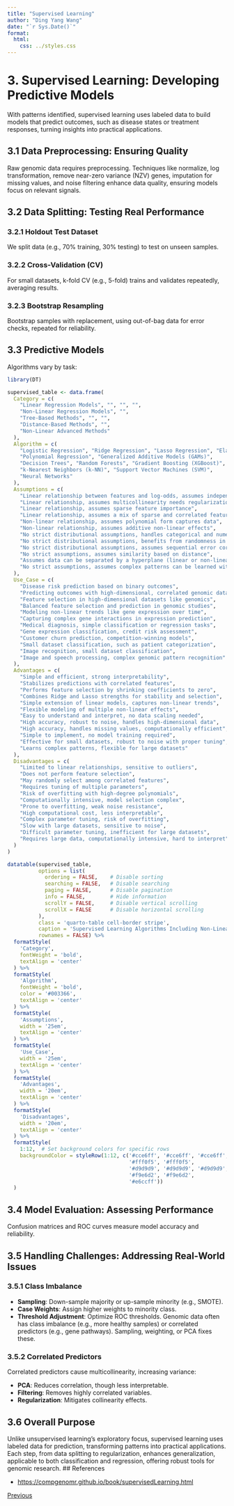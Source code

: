 ```yaml
---
title: "Supervised Learning"
author: "Ding Yang Wang"
date: "`r Sys.Date()`"
format:
  html:
    css: ../styles.css
---
```


# 3. Supervised Learning: Developing Predictive Models

With patterns identified, supervised learning uses labeled data to build models that predict outcomes, such as disease states or treatment responses, turning insights into practical applications.

## 3.1 Data Preprocessing: Ensuring Quality

Raw genomic data requires preprocessing. Techniques like normalize, log transformation, remove near-zero variance (NZV) genes, imputation for missing values, and noise filtering enhance data quality, ensuring models focus on relevant signals.

## 3.2 Data Splitting: Testing Real Performance

### 3.2.1 Holdout Test Dataset

We split data (e.g., 70% training, 30% testing) to test on unseen samples.

### 3.2.2 Cross-Validation (CV)

For small datasets, k-fold CV (e.g., 5-fold) trains and validates repeatedly, averaging results.

### 3.2.3 Bootstrap Resampling

Bootstrap samples with replacement, using out-of-bag data for error checks, repeated for reliability.

## 3.3 Predictive Models

Algorithms vary by task:

```r
library(DT)

supervised_table <- data.frame(
  Category = c(
    "Linear Regression Models", "", "", "",
    "Non-Linear Regression Models", "",
    "Tree-Based Methods", "", "",
    "Distance-Based Methods", "",
    "Non-Linear Advanced Methods"
  ),
  Algorithm = c(
    "Logistic Regression", "Ridge Regression", "Lasso Regression", "Elastic Net",
    "Polynomial Regression", "Generalized Additive Models (GAMs)",
    "Decision Trees", "Random Forests", "Gradient Boosting (XGBoost)",
    "k-Nearest Neighbors (k-NN)", "Support Vector Machines (SVM)",
    "Neural Networks"
  ),
  Assumptions = c(
    "Linear relationship between features and log-odds, assumes independence",
    "Linear relationship, assumes multicollinearity needs regularization",
    "Linear relationship, assumes sparse feature importance",
    "Linear relationship, assumes a mix of sparse and correlated features",
    "Non-linear relationship, assumes polynomial form captures data",
    "Non-linear relationship, assumes additive non-linear effects",
    "No strict distributional assumptions, handles categorical and numerical data",
    "No strict distributional assumptions, benefits from randomness in data and features",
    "No strict distributional assumptions, assumes sequential error correction",
    "No strict assumptions, assumes similarity based on distance",
    "Assumes data can be separated by a hyperplane (linear or non-linear with kernel)",
    "No strict assumptions, assumes complex patterns can be learned with sufficient data"
  ),
  Use_Case = c(
    "Disease risk prediction based on binary outcomes",
    "Predicting outcomes with high-dimensional, correlated genomic data",
    "Feature selection in high-dimensional datasets like genomics",
    "Balanced feature selection and prediction in genomic studies",
    "Modeling non-linear trends like gene expression over time",
    "Capturing complex gene interactions in expression prediction",
    "Medical diagnosis, simple classification or regression tasks",
    "Gene expression classification, credit risk assessment",
    "Customer churn prediction, competition-winning models",
    "Small dataset classification, such as patient categorization",
    "Image recognition, small dataset classification",
    "Image and speech processing, complex genomic pattern recognition"
  ),
  Advantages = c(
    "Simple and efficient, strong interpretability",
    "Stabilizes predictions with correlated features",
    "Performs feature selection by shrinking coefficients to zero",
    "Combines Ridge and Lasso strengths for stability and selection",
    "Simple extension of linear models, captures non-linear trends",
    "Flexible modeling of multiple non-linear effects",
    "Easy to understand and interpret, no data scaling needed",
    "High accuracy, robust to noise, handles high-dimensional data",
    "High accuracy, handles missing values, computationally efficient",
    "Simple to implement, no model training required",
    "Effective for small datasets, robust to noise with proper tuning",
    "Learns complex patterns, flexible for large datasets"
  ),
  Disadvantages = c(
    "Limited to linear relationships, sensitive to outliers",
    "Does not perform feature selection",
    "May randomly select among correlated features",
    "Requires tuning of multiple parameters",
    "Risk of overfitting with high-degree polynomials",
    "Computationally intensive, model selection complex",
    "Prone to overfitting, weak noise resistance",
    "High computational cost, less interpretable",
    "Complex parameter tuning, risk of overfitting",
    "Slow with large datasets, sensitive to noise",
    "Difficult parameter tuning, inefficient for large datasets",
    "Requires large data, computationally intensive, hard to interpret"
  )
)

datatable(supervised_table,
          options = list(
            ordering = FALSE,    # Disable sorting
            searching = FALSE,   # Disable searching
            paging = FALSE,      # Disable pagination
            info = FALSE,        # Hide information
            scrollY = FALSE,     # Disable vertical scrolling
            scrollX = FALSE      # Disable horizontal scrolling
          ),
          class = 'quarto-table cell-border stripe',
          caption = 'Supervised Learning Algorithms Including Non-Linear Regression',
          rownames = FALSE) %>%
  formatStyle(
    'Category',
    fontWeight = 'bold',
    textAlign = 'center'
  ) %>%
  formatStyle(
    'Algorithm',
    fontWeight = 'bold',
    color = '#003366',
    textAlign = 'center'
  ) %>%
  formatStyle(
    'Assumptions',
    width = '25em',
    textAlign = 'center'
  ) %>%
  formatStyle(
    'Use_Case',
    width = '25em',
    textAlign = 'center'
  ) %>%
  formatStyle(
    'Advantages',
    width = '20em',
    textAlign = 'center'
  ) %>%
  formatStyle(
    'Disadvantages',
    width = '20em',
    textAlign = 'center'
  ) %>%
  formatStyle(
    1:12,  # Set background colors for specific rows
    backgroundColor = styleRow(1:12, c('#cce6ff', '#cce6ff', '#cce6ff', '#cce6ff', 
                                       '#fff0f5', '#fff0f5', 
                                       '#d9d9d9', '#d9d9d9', '#d9d9d9', 
                                       '#f9e6d2', '#f9e6d2', 
                                       '#e6ccff'))
  )
```

## 3.4 Model Evaluation: Assessing Performance

Confusion matrices and ROC curves measure model accuracy and reliability.

## 3.5 Handling Challenges: Addressing Real-World Issues

### 3.5.1 Class Imbalance


-   **Sampling**: Down-sample majority or up-sample minority (e.g., SMOTE).
-   **Case Weights**: Assign higher weights to minority class.
-   **Threshold Adjustment**: Optimize ROC thresholds. Genomic data often has class imbalance (e.g., more healthy samples) or correlated predictors (e.g., gene pathways). Sampling, weighting, or PCA fixes these.

### 3.5.2 Correlated Predictors

Correlated predictors cause multicollinearity, increasing variance:

-   **PCA**: Reduces correlation, though less interpretable.
-   **Filtering**: Removes highly correlated variables.
-   **Regularization**: Mitigates collinearity effects.

## 3.6 Overall Purpose

Unlike unsupervised learning's exploratory focus, supervised learning uses labeled data for prediction, transforming patterns into practical applications. Each step, from data splitting to regularization, enhances generalization, applicable to both classification and regression, offering robust tools for genomic research.
## References

-   <https://compgenomr.github.io/book/supervisedLearning.html>

::: {.left-align}
[Previous](unsupervised.qmd)
:::
